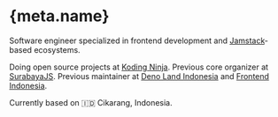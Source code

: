 

<HomeFrame>

# {meta.name}

Software engineer specialized in frontend development and [Jamstack](https://jamstack.org)-based ecosystems.

Doing open source projects at [Koding Ninja](https://koding.ninja).
Previous core organizer at [SurabayaJS](https://surabayajs.org).
Previous maintainer at [Deno Land Indonesia](https://github.com/denoland-id)
and [Frontend Indonesia](https://github.com/frontend-id).

Currently based on <Underline>🇮🇩 Cikarang, Indonesia.</Underline>

</HomeFrame>
